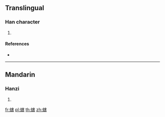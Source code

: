 {{character info/new}}
==Translingual==

===Han character===
{{Han char|rn=142|rad=虫|as=10|sn=16|four=53161|canj=LIJQR}}

# {{defn|Han|sort=虫10}}

====References====
* {{Han ref|kx=1093.330|dkj=33421|dj=1558.240|hdz=42881.090|uh=879B|ud=34715|bh=EB5B|bd=60251}}

----

==Mandarin==

===Hanzi===
{{cmn-hanzi|pin=[[hé]] ([[he2]])|wg=ho<sup>2</sup>}}

# {{defn|lang=cmn|sort=虫10}}

[[fr:螛]]
[[pl:螛]]
[[th:螛]]
[[zh:螛]]